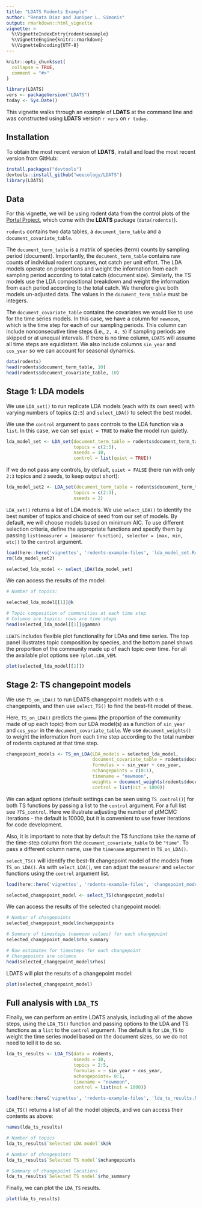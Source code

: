 ```yaml
---
title: "LDATS Rodents Example"
author: "Renata Diaz and Juniper L. Simonis"
output: rmarkdown::html_vignette
vignette: >
  %\VignetteIndexEntry{rodentsexample}
  %\VignetteEngine{knitr::rmarkdown}
  %\VignetteEncoding{UTF-8}
---
```


```r
knitr::opts_chunk$set(
  collapse = TRUE,
  comment = "#>"
)
```

```r
library(LDATS)
vers <- packageVersion("LDATS")
today <- Sys.Date()
```

This vignette walks through an example of **LDATS** at the command line and
was constructed using **LDATS** version `r vers` on `r today`.


## Installation

To obtain the most recent version of **LDATS**, install and load the most recent 
version from GitHub:

```r
install.packages("devtools")
devtools::install_github("weecology/LDATS")
library(LDATS)
```

## Data

For this vignette, we will be using rodent data from the control plots of the
[Portal Project](https://github.com/weecology/portaldata), which come with
the **LDATS** package (`data(rodents)`).

`rodents` contains two data tables, a `document_term_table` and a `document_covariate_table`. 

The `document_term_table` is a matrix of species (term) counts by sampling period (document). Importantly, the `document_term_table` contains raw counts of individual rodent captures, not catch per unit effort. The LDA models operate on proportions and weight the information from each sampling period according to total catch (document size). Similarly, the TS models use the LDA compositional breakdown and weight the information from each period according to the total catch. We therefore give both models un-adjusted data. The values in the `document_term_table` must be integers.

The `document_covariate_table` contains the covariates we would like to use for the time series models. In this case, we have a column for `newmoon`, which is the time step for each of our sampling periods. This column can include nonconsecutive time steps (i.e., `2, 4, 5`) if sampling periods are skipped or at unequal intervals. If there is no time column, `LDATS` will assume all time steps are equidistant. We also include columns `sin_year` and `cos_year` so we can account for seasonal dynamics.

```r
data(rodents)
head(rodents$document_term_table, 10)
head(rodents$document_covariate_table, 10)
```


## Stage 1: LDA models

We use `LDA_set()` to run replicate LDA models (each with its own seed) with varying numbers of topics (`2:5`) and `select_LDA()` to select the best model.

We use the `control` argument to pass controls to the LDA function via a `list`. In this case, we can set `quiet = TRUE` to make the model run quietly. 

```r
lda_model_set <- LDA_set(document_term_table = rodents$document_term_table,
                         topics = c(2:5),
                         nseeds = 10,
                         control = list(quiet = TRUE))

```


If we do not pass any controls, by default, `quiet = FALSE` (here run with only `2:3` topics and `2` seeds, to keep output short): 

```r
lda_model_set2 <- LDA_set(document_term_table = rodents$document_term_table,
                         topics = c(2:3),
                         nseeds = 2)
```

`LDA_set()` returns a list of LDA models. We use `select_LDA()` to identify the best number of topics and choice of seed from our set of models. By default, we will choose models based on minimum AIC. To use different selection criteria, define the appropriate functions and specify them by passing `list(measurer = [measurer function], selector = [max, min, etc])` to the `control` argument. 

```r
load(here::here('vignettes', 'rodents-example-files', 'lda_model_set.Rds'))
rm(lda_model_set2)
```

```r
selected_lda_model <- select_LDA(lda_model_set)
```


We can access the results of the model:

```r
# Number of topics:

selected_lda_model[[1]]@k

# Topic composition of communities at each time step
# Columns are topics; rows are time steps
head(selected_lda_model[[1]]@gamma)

```

`LDATS` includes flexible plot functionality for LDAs and time series. The top panel illustrates topic composition by species, and the bottom panel shows the proportion of the community made up of each topic over time. For all the available plot options see `?plot.LDA_VEM`. 

```r
plot(selected_lda_model[[1]])

```


## Stage 2: TS changepoint models

We use `TS_on_LDA()` to run LDATS changepoint models with `0:6` changepoints, and then use `select_TS()` to find the best-fit model of these. 

Here, `TS_on_LDA()` predicts the `gamma` (the proportion of the community made of up each topic) from our LDA model(s) as a function of `sin_year` and `cos_year` in the `document_covariate_table`. We use `document_weights()` to weight the information from each time step according to the total number of rodents captured at that time step. 


```r
changepoint_models <- TS_on_LDA(LDA_models = selected_lda_model, 
                                document_covariate_table = rodents$document_covariate_table,
                                formulas = ~ sin_year + cos_year,
                                nchangepoints = c(0:1), 
                                timename = "newmoon",
                                weights = document_weights(rodents$document_term_table),
                                control = list(nit = 1000))

```


We can adjust options (default settings can be seen using `TS_control()`) for both TS functions by passing a list to the `control` argument. For a full list see `?TS_control`. Here we illustrate adjusting the number of ptMCMC iterations - the default is 10000, but it is convenient to use fewer iterations for code development.

Also, it is important to note that by default the TS functions take the name of the time-step column from the `document_covariate_table` to be `"time"`. To pass a different column name, use the `timename` argument in `TS_on_LDA()`. 

`select_TS()` will identify the best-fit changepoint model of the models from `TS_on_LDA()`. As with `select_LDA()`, we can adjust the `measurer` and `selector` functions using the `control` argument list. 

```r
load(here::here('vignettes', 'rodents-example-files', 'changepoint_models.Rds'))
```

```r
selected_changepoint_model <- select_TS(changepoint_models)
```

We can access the results of the selected changepoint model:

```r
# Number of changepoints
selected_changepoint_model$nchangepoints

# Summary of timesteps (newmoon values) for each changepoint
selected_changepoint_model$rho_summary

# Raw estimates for timesteps for each changepoint
# Changepoints are columns
head(selected_changepoint_model$rhos)

```

LDATS will plot the results of a changepoint model:

```r
plot(selected_changepoint_model)
```

## Full analysis with `LDA_TS`

Finally, we can perform an entire LDATS analysis, including all of the above steps, using the `LDA_TS()` function and passing options to the LDA and TS functions as a `list` to the `control` argument. The default is for `LDA_TS` to weight the time series model based on the document sizes, so we do not need to tell it to do so.

```r
lda_ts_results <- LDA_TS(data = rodents,
                         nseeds = 10, 
                         topics = 2:5,
                         formulas = ~ sin_year + cos_year,
                         nchangepoints= 0:1,
                         timename = "newmoon",
                         control = list(nit = 1000))
```

```r
load(here::here('vignettes', 'rodents-example-files', 'lda_ts_results.Rds'))
```

`LDA_TS()` returns a list of all the model objects, and we can access their contents as above:

```r
names(lda_ts_results)

# Number of topics
lda_ts_results$`Selected LDA model`$k@k

# Number of changepoints
lda_ts_results$`Selected TS model`$nchangepoints

# Summary of changepoint locations
lda_ts_results$`Selected TS model`$rho_summary
```

Finally, we can plot the `LDA_TS` results.

```r
plot(lda_ts_results)
```


